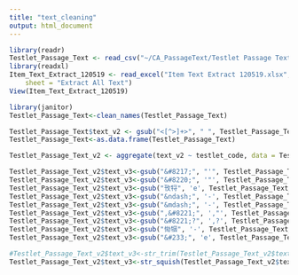---
title: "text_cleaning"
output: html_document
---

```{r}
library(readr)
Testlet_Passage_Text <- read_csv("~/CA_PassageText/Testlet Passage Text.csv")
library(readxl)
Item_Text_Extract_120519 <- read_excel("Item Text Extract 120519.xlsx", 
    sheet = "Extract All Text")
View(Item_Text_Extract_120519)

library(janitor)
Testlet_Passage_Text<-clean_names(Testlet_Passage_Text)

Testlet_Passage_Text$text_v2 <- gsub("<[^>]+>", " ", Testlet_Passage_Text$text)
Testlet_Passage_Text<-as.data.frame(Testlet_Passage_Text)

Testlet_Passage_Text_v2 <- aggregate(text_v2 ~ testlet_code, data = Testlet_Passage_Text, paste, collapse = " ")

Testlet_Passage_Text_v2$text_v3<-gsub("&#8217;", "'", Testlet_Passage_Text_v2$text_v2)
Testlet_Passage_Text_v2$text_v3<-gsub("&#8220;", '"', Testlet_Passage_Text_v2$text_v3)
Testlet_Passage_Text_v2$text_v3<-gsub("攼㸹", 'e', Testlet_Passage_Text_v2$text_v3)
Testlet_Passage_Text_v2$text_v3<-gsub("&ndash;", '-', Testlet_Passage_Text_v2$text_v3)
Testlet_Passage_Text_v2$text_v3<-gsub("&mdash;", '-', Testlet_Passage_Text_v2$text_v3)
Testlet_Passage_Text_v2$text_v3<-gsub(",&#8221;", ',"', Testlet_Passage_Text_v2$text_v3)
Testlet_Passage_Text_v2$text_v3<-gsub("&#8221;?", ',?', Testlet_Passage_Text_v2$text_v3)
Testlet_Passage_Text_v2$text_v3<-gsub("㤼㸶", '-', Testlet_Passage_Text_v2$text_v3)
Testlet_Passage_Text_v2$text_v3<-gsub("&#233;", 'e', Testlet_Passage_Text_v2$text_v3)

#Testlet_Passage_Text_v2$text_v3<-str_trim(Testlet_Passage_Text_v2$text_v3)
Testlet_Passage_Text_v2$text_v3<-str_squish(Testlet_Passage_Text_v2$text_v3)

```


